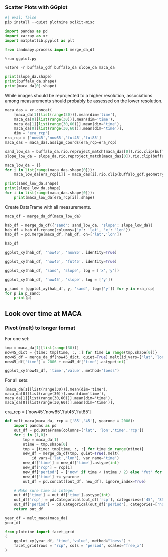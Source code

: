 
### Scatter Plots with GGplot

```python
#| eval: false
pip install --quiet plotnine scikit-misc
```

```python
import pandas as pd
import xarray as xr
import matplotlib.pyplot as plt

from landmapy.process import merge_da_df
```

```python
%run ggplot.py
```

```python
%store -r buffalo_gdf buffalo_da slope_da maca_da
```

```python
print(slope_da.shape)
print(buffalo_da.shape)
print(maca_da[0].shape)
```

While images should be reprojected to a higher resolution,
associations among measurements should probably
be assessed on the lower resolution.

```python
maca_das = xr.concat(
    [maca_da[1][list(range(30))].mean(dim='time'),
    maca_da[0][list(range(30))].mean(dim='time'),
    maca_da[1][list(range(30,60))].mean(dim='time'),
    maca_da[0][list(range(30,60))].mean(dim='time')],
    dim = 'era_rcp')
era_rcp = ['now45','now85','fut45','fut85']
maca_das = maca_das.assign_coords(era_rcp=era_rcp)
```

```python
sand_low_da = buffalo_da.rio.reproject_match(maca_das[0]).rio.clip(buffalo_gdf.geometry)
slope_low_da = slope_da.rio.reproject_match(maca_das[0]).rio.clip(buffalo_gdf.geometry)
```

```python
maca_low_da = {}
for i in list(range(maca_das.shape[0])):
    maca_low_da[era_rcp[i]] = maca_das[i].rio.clip(buffalo_gdf.geometry)
```

```python
print(sand_low_da.shape)
print(slope_low_da.shape)
for i in list(range(maca_das.shape[0])):
    print(maca_low_da[era_rcp[i]].shape)
```

Create DataFrame with all measurements.

```python
maca_df = merge_da_df(maca_low_da)
```

```python
hab_df = merge_da_df({'sand': sand_low_da, 'slope': slope_low_da})
hab_df = hab_df.rename(columns={'y': 'lat', 'x': 'lon'})
hab_df = pd.merge(maca_df, hab_df, on=['lat','lon'])
```

```python
hab_df
```

```python
ggplot_xy(hab_df, 'now45', 'now85', identity=True)
```

```python
ggplot_xy(hab_df, 'now45', 'fut45', identity=True)
```

```python
ggplot_xy(hab_df, 'sand', 'slope', log = ['x','y'])
```

```python
ggplot_xy(hab_df, 'now45', 'slope', log = ['y'])
```

```python
p_sand = [ggplot_xy(hab_df, y, 'sand', log=['y']) for y in era_rcp]
for p in p_sand:
    print(p)
```

## Look over time at MACA

### Pivot (melt) to longer format

For one set:

```python
tmp = maca_da[1][list(range(30))]
now45_dict = {time: tmp[time, :, :] for time in range(tmp.shape[0])}
now45_df = merge_da_df(now45_dict, quiet=True).melt(id_vars=['lat','lon'], var_name='time')
now45_df['time'] = 2006 + now45_df['time'].astype(int)
```

```python
ggplot_xy(now45_df, 'time','value', method="loess")
```

For all sets:

    [maca_da[1][list(range(30))].mean(dim='time'),
    maca_da[0][list(range(30))].mean(dim='time'),
    maca_da[1][list(range(30,60))].mean(dim='time'),
    maca_da[0][list(range(30,60))].mean(dim='time')],
era_rcp = ['now45','now85','fut45','fut85']

```python
def melt_maca(maca_da, rcp = ['85','45'], yearone = 2006):
    import pandas as pd
    out_df = pd.DataFrame(columns=['lat', 'lon','time','rcp'])
    for i in [1,0]:
        tmp = maca_da[1]
        ntime = tmp.shape[0]
        tmp = {time: tmp[time, :, :] for time in range(ntime)}
        new_df = merge_da_df(tmp, quiet=True).melt(
            id_vars=['lat','lon'], var_name='time')
        new_df['time'] = new_df['time'].astype(int)
        new_df['rcp'] = rcp[i]
        new_df['period'] = ['now' if time < (ntime / 2) else 'fut' for time in new_df['time']]
        new_df['time'] += yearone
        out_df = pd.concat([out_df, new_df], ignore_index=True)

    # Make sure time is integer
    out_df['time'] = out_df['time'].astype(int)
    out_df['rcp'] = pd.Categorical(out_df['rcp'], categories=['45', '85'], ordered=True)
    out_df['period'] = pd.Categorical(out_df['period'], categories=['now', 'fut'], ordered=True)
    return out_df
```

```python
year_df = melt_maca(maca_da)
year_df
```

```python
from plotnine import facet_grid
(
    ggplot_xy(year_df, 'time','value', method="loess") +
    facet_grid(rows = "rcp", cols = "period", scales="free_x")
)
```
